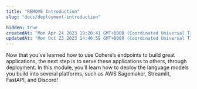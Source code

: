```yaml
---
title: "REMOVE Introduction"
slug: "docs/deployment-introduction"

hidden: true
createdAt: "Mon Apr 24 2023 19:20:41 GMT+0000 (Coordinated Universal Time)"
updatedAt: "Mon Oct 23 2023 14:40:59 GMT+0000 (Coordinated Universal Time)"
---
```

Now that you’ve learned how to use Cohere’s endpoints to build great applications, the next step is to serve these applications to others, through deployment. In this module, you’ll learn how to deploy the language models you build into several platforms, such as AWS Sagemaker, Streamlit, FastAPI, and Discord!
